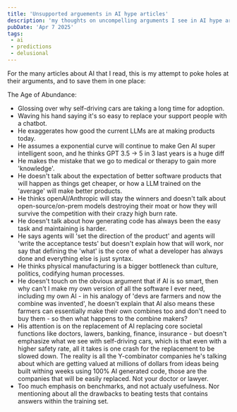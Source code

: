 ```yaml
---
title: 'Unsupported arguements in AI hype articles'
description: 'my thoughts on uncompelling arguments I see in AI hype articles'
pubDate: 'Apr 7 2025'
tags:
 - ai
 - predictions
 - delusional
---
```



For the many articles about AI that I read, this is my attempt to poke holes at their arguments, and to save them in one place:

<CustomLink href="https://tomblomfield.com/post/1743528547367/the-age-of-abundance">The Age of Abundance</CustomLink>:
- Glossing over why self-driving cars are taking a long time for adoption.
- Waving his hand saying it's so easy to replace your support people with a chatbot.  
- He exaggerates how good the current LLMs are at making products today.  
- He assumes a exponential curve will continue to make Gen AI super intelligent soon, and he thinks GPT 3.5 -> 5 in 3 last years is a huge diff
- He makes the mistake that we go to medical or therapy to gain more 'knowledge'.  
- He doesn't talk about the expectation of better software products that will happen as things get cheaper, or how a LLM trained on the 'average' will make better products.  
- He thinks openAI/Anthropic will stay the winners and doesn't talk about open-source/on-prem models destroying their moat or how they will survive the competition with their crazy high burn rate.
- He doesn't talk about how generating code has always been the easy task and maintaining is harder. 
- He says agents will 'set the direction of the product' and agents will 'write the acceptance tests' but doesn't explain how that will work, nor say that defining the 'what' is the core of what a developer has always done and everything else is just syntax.  
- He thinks physical manufacturing is a bigger bottleneck than culture, politics, codifying human processes.
- He doesn't touch on the obvious argument that if AI is so smart, then why can't I make my own version of all the software I ever need, including my own AI - in his analogy of 'devs are farmers and now the combine was invented', 
he doesn't explain that AI also means these farmers can essentially make their own combines too and don't need to buy them - so then what happens to the combine makers?
- His attention is on the replacement of AI replacing core societal functions like doctors, lawers, banking, finance, insurance - but doesn't emphasize what we see with self-driving cars, which is that even with a higher safety rate,
all it takes is one crash for the replacement to be slowed down.  The reality is all the Y-combinator companies he's talking about which are getting valued at millions of dollars from ideas being built withing weeks using 100% AI generated code, 
those are the companies that will be easily replaced.  Not your doctor or lawyer.
- Too much emphasis on benchmarks, and not actualy usefulness.  Nor mentioning about all the drawbacks to beating tests that contains answers within the training set.
